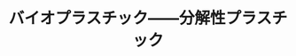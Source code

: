 ﻿---
title: "バイオプラスチック――分解性プラスチック"
category: "その他"
vol: "12"
interviewee: "土肥 義治 "
url: ""
tags: []
pdf: "12-4.pdf"
career: ""
preface: "------------"
---
